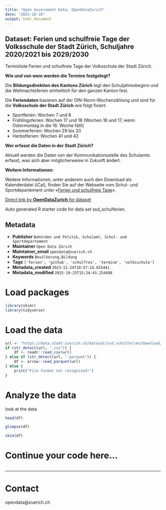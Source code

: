 ```yaml
---
title: "Open Government Data, OpenDataZurich"
date: "2025-10-26"
output: html_document
---
```


## Dataset: Ferien und schulfreie Tage der Volksschule der Stadt Zürich, Schuljahre 2020/2021 bis 2029/2030

Terminliste Ferien und schulfreie Tage der Volksschule der Stadt Zürich.

**Wie und von wem werden die Termine festgelegt?**

Die **Bildungsdirektion des Kantons Zürich** legt den Schuljahresbeginn und die Weihnachtsferien einheitlich für den ganzen Kanton fest. 

Die **Feriendaten** basieren auf der DIN-Norm-Wochenzählung und sind für die **Volksschule der Stadt Zürich** wie folgt fixiert:

- Sportferien: Wochen 7 und 8
- Frühlingsferien: Wochen 17 und 18 (Wochen 16 und 17, wenn Ostermontag in die 16. Woche fällt)
- Sommerferien: Wochen 29 bis 33
- Herbstferien: Wochen 41 und 42

**Wer erfasst die Daten in der Stadt Zürich?**

Aktuell werden die Daten von der Kommunikationsstelle des Schulamts erfasst, was sich aber möglicherweise in Zukunft ändert.

**Weitere Informationen:**

Weitere Informationen, unter anderem auch den Download als Kalenderdatei (iCal), finden Sie auf der Webseite vom Schul- und Sportdepartement unter «[Ferien und schulfreie Tage](https://www.stadt-zuerich.ch/de/bildung/volksschule/schulferien.html)».



[Direct link by **OpenDataZurich** for dataset](https://data.stadt-zuerich.ch/dataset/ssd_schulferien)

Auto generated R starter code for data set ssd_schulferien.

## Metadata

- **Publisher** `Behörden und Politik, Schulamt, Schul- und Sportdepartement`
- **Maintainer** `Open Data Zürich`
- **Maintainer_email** `opendata@zuerich.ch`
- **Keywords** `Bevölkerung,Bildung`
- **Tags** `['ferien', 'github', 'schulfrei', 'termine', 'volksschule']`
- **Metadata_created** `2023-11-24T18:57:14.815441`
- **Metadata_modified** `2025-10-25T15:24:43.254498`


# Load packages

```r
library(skimr)
library(tidyverse)
```

# Load the data

```r
url <- "https://data.stadt-zuerich.ch/dataset/ssd_schulferien/download/schulferien.csv"
if (str_detect(url, ".csv")) {
    df <- readr::read_csv(url)
} else if (str_detect(url, ".parquet")) {
    df <- arrow::read_parquet(url)
} else {
    print("File format not recognised!")
}
```

# Analyze the data

look at the data
```r
head(df)
```

```r
glimpse(df)
```

```r
skim(df)
```

# Continue your code here...

```r

```

------------------------------------------------------------------------

# Contact

opendata@zuerich.ch
